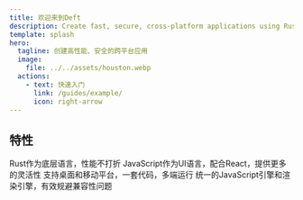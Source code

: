```yaml
---
title: 欢迎来到Deft
description: Create fast, secure, cross-platform applications using Rust and JavaScript.
template: splash
hero:
  tagline: 创建高性能、安全的跨平台应用
  image:
    file: ../../assets/houston.webp
  actions:
    - text: 快速入门
      link: /guides/example/
      icon: right-arrow
---
```



## 特性

<CardGrid>
	<Card title="高性能" icon="pencil">
        Rust作为底层语言，性能不打折
	</Card>
	<Card title="灵活" icon="add-document">
        JavaScript作为UI语言，配合React，提供更多的灵活性
	</Card>
	<Card title="跨平台" icon="setting">
        支持桌面和移动平台，一套代码，多端运行
	</Card>
	<Card title="一致性" icon="open-book">
        统一的JavaScript引擎和渲染引擎，有效规避兼容性问题
	</Card>
</CardGrid>
